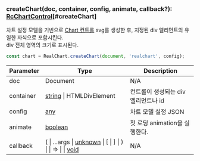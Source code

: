 ### createChart(doc, container, config, animate, callback?): [RcChartControl](../classes/RcChartControl)[#createChart]
차트 설정 모델을 기빈으로
[Chart 컨트롤](/docs/api/classes/RcChartControl) svg를 생성한 후,
지정된 div 엘리먼트의 유일한 자식으로 포함시킨다.\
div 전체 영역의 크기로 표시된다.

```js
const chart = RealChart.createChart(document, 'realchart', config);
```



| Parameter | Type | Description |
| ----------- | ----------- | ----------- |
| doc | Document | N/A |
| container | [string](https://developer.mozilla.org/en-US/docs/Web/JavaScript/Reference/Global_Objects/String) &#124; HTMLDivElement | 컨트롤이 생성되는 div 엘리먼트나 id |
| config | [any](https://www.typescriptlang.org/docs/handbook/2/everyday-types.html#any) | 차트 모델 설정 JSON |
| animate | [boolean](https://developer.mozilla.org/en-US/docs/Web/JavaScript/Reference/Global_Objects/Boolean) | 첫 로딩 animation을 실행한다. |
| callback | ( &#124; ...args &#124; [unknown](https://www.typescriptlang.org/docs/handbook/release-notes/typescript-3-0.html#new-unknown-top-type) &#124; \[ &#124; ] &#124; ) &#124;   &#124; => &#124;   &#124; [void](https://developer.mozilla.org/en-US/docs/Web/JavaScript/Reference/Global_Objects/undefined) | N/A |